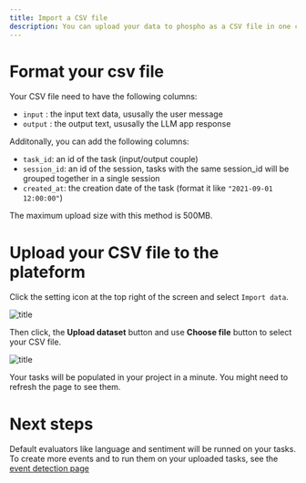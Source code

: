 ```yaml
---
title: Import a CSV file
description: You can upload your data to phospho as a CSV file in one click
---
```


# Format your csv file

Your CSV file need to have the following columns:

- `input` : the input text data, ususally the user message
- `output` : the output text, ususally the LLM app response

Additonally, you can add the following columns:

- `task_id`: an id of the task (input/output couple)
- `session_id`: an id of the session, tasks with the same session_id will be grouped together in a single session
- `created_at`: the creation date of the task (format it like `"2021-09-01 12:00:00"`)

The maximum upload size with this method is 500MB.

# Upload your CSV file to the plateform

Click the setting icon at the top right of the screen and select `Import data`.

![title](../images/import/upload_csv_button.png)

Then click, the **Upload dataset** button and use **Choose file** button to select your CSV file.

![title](../images/import/start_sending_data.png)

Your tasks will be populated in your project in a minute. You might need to refresh the page to see them.

# Next steps

Default evaluators like language and sentiment will be runned on your tasks. To create more events and to run them on your uploaded tasks, see the [event detection page](/guides/events)
